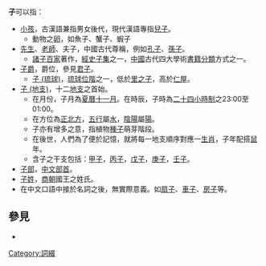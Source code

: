 '''子'''可以指：
{{wiktionary}}
*[[小孩|小孩]]，古漢語兼指男女後代，現代漢語專指[[兒子|兒子]]。
** 動物之[[卵|卵]]，如魚子、蟹子、蝦子
* [[先生|先生]]、[[老師|老師]]、夫子，中國古代尊稱，例如[[孔子|孔子]]、[[孫武|孫子]]。
** [[諸子百家|諸子百家]]著作，[[經史子集|經史子集]]之一，[[中國|中國]]古代四大學術[[圖書分類|書籍分類]]方式之一。
* [[子爵|子爵]]，爵位，參見[[君子|君子]]。
** [[子_(琉球)|子 (琉球)]]，[[琉球位階|琉球位階]]之一，低於[[里之子|里之子]]，高於[[仁屋|仁屋]]。
* [[子_(地支)|子 (地支)]]，十二[[地支|地支]]之首始。
** 在月份，子月為[[夏曆十一月|夏曆十一月]]。在時辰，子時為[[二十四小時制|二十四小時制]]之23:00至01:00。
** 在方位為[[北|正北方]]，[[五行|五行]]屬[[水|水]]，[[陰陽|陰陽]]屬[[陽|陽]]。
** 子亦有增多之意，指植物[[種子|種子]]萌芽階段。
** 在後世，人們為了便於記憶，就將每一地支順序對應一[[生肖|生肖]]，子年配搭[[鼠|鼠]]年。
** 含子之干支包括：[[甲子|甲子]]，[[丙子|丙子]]，[[戊子|戊子]]，[[庚子|庚子]]，[[壬子|壬子]]。
* [[子部|子部]]，[[中文|中文]][[部首|部首]]。
* [[子姓|子姓]]，[[商朝|商朝]]國王之姓氏。
*在中文口語中接於名詞之後，無實際意義。如[[扇子|扇子]]、[[車|車子]]、[[房子|房子]]等。

== 參見 ==
*{{lookfrom}}


{{disambig|Z|cat=一字消歧義}}

[[Category:詞綴|Category:詞綴]]